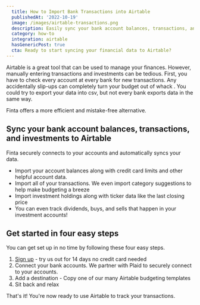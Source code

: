```yaml
---
  title: How to Import Bank Transactions into Airtable
  publishedAt: '2022-10-19'
  image: /images/airtable-transactions.png
  description: Easily sync your bank account balances, transactions, and investments to Airtable
  category: how-to
  integration: airtable
  hasGenericPost: true
  cta: Ready to start syncing your financial data to Airtable?
---
```


Airtable is a great tool that can be used to manage your finances. However, manually entering transactions and investments can be tedious. First, you have to check every account at every bank for new transactions. Any accidentally slip-ups can completely turn your budget out of whack . You could try to export your data into csv, but not every bank exports data in the same way.

Finta offers a more efficient and mistake-free alternative.‍

## Sync your bank account balances, transactions, and investments to Airtable
Finta securely connects to your accounts and automatically syncs your data.
- Import your account balances along with credit card limits and other helpful account data.
- Import all of your transactions. We even import category suggestions to help make budgeting a breeze
- Import investment holdings along with ticker data like the last closing price
- You can even track dividends, buys, and sells that happen in your investment accounts!

## Get started in four easy steps
You can get set up in no time by following these four easy steps.
1. [Sign up](https://app.finta.io/signup) - try us out for 14 days no credit card needed
2. Connect your bank accounts. We partner with Plaid to securely connect to your accounts.
3. Add a destination - Copy one of our many Airtable budgeting templates
4. Sit back and relax

That's it! You're now ready to use Airtable to track your transactions.